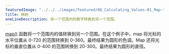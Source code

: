 ---
featuredImage: "../../../images/featured/06_Calculating_Values-01_Map-thumbnail.png"
title: 映射
oneLineDescription: 将一个范围内的数字转换到另一个范围。
---

<a href="https://p5js.org/reference/p5/map" target="_blank">map()</a> 函数将一个范围内的值转换到另一个范围。在这个例子中，map 将光标的水平位置从 0-720 的范围转换到 0-360。最终结果为圆形的色调。Map 还将光标的垂直位置从 0-400 的范围转换到 20-300。最终结果为圆形的直径。
